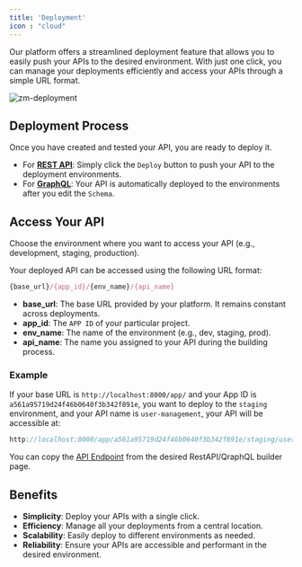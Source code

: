 ```yaml
--- 
title: 'Deployment'
icon : "cloud"
---
```


Our platform offers a streamlined deployment feature that allows you to easily push your APIs to the desired environment. With just one click, you can manage your deployments efficiently and access your APIs through a simple URL format.

![zm-deployment](/assets/images/zm-deployment.png)

## Deployment Process

Once you have created and tested your API, you are ready to deploy it.

- For [**REST API**](/restapi/overview): Simply click the `Deploy` button to push your API to the deployment environments.
- For [**GraphQL**](/graphql/overview): Your API is automatically deployed to the environments after you edit the `Schema`.

## Access Your API

Choose the environment where you want to access your API (e.g., development, staging, production).

Your deployed API can be accessed using the following URL format: 

```jsx
{base_url}/{app_id}/{env_name}/{api_name}
```

- **base_url**:  The base URL provided by your platform. It remains constant across deployments.
- **app_id**: The `APP ID` of your particular project.
- **env_name**: The name of the environment (e.g., dev, staging, prod).
- **api_name**: The name you assigned to your API during the building process.

### Example

If your base URL is `http://localhost:8000/app/` and your App ID is `a561a95719d24f46b0640f3b342f891e`, you want to deploy to the `staging` environment, and your API name is `user-management`, your API will be accessible at:

```jsx
http://localhost:8000/app/a561a95719d24f46b0640f3b342f891e/staging/user-management
```

<Note>
You can copy the <ins>API Endpoint</ins> from the desired RestAPI/QraphQL builder page.
</Note>


## Benefits

- **Simplicity**: Deploy your APIs with a single click.
- **Efficiency**: Manage all your deployments from a central location.
- **Scalability**: Easily deploy to different environments as needed.
- **Reliability**: Ensure your APIs are accessible and performant in the desired environment.
